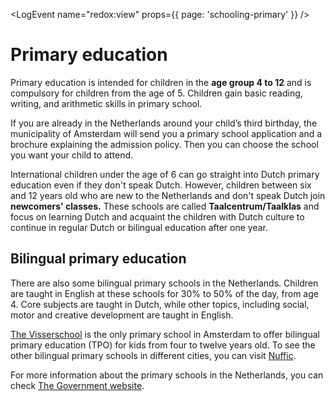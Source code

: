 
<LogEvent name="redox:view" props={{ page: 'schooling-primary' }} />

# Primary education
Primary education is intended for children in the **age group 4 to 12** and is compulsory for children from the age of 5. Children gain basic reading, writing, and arithmetic skills in primary school.

<Youtube id="hyJ7GWyeBIY" />

If you are already in the Netherlands around your child’s third birthday, the municipality of Amsterdam will send you a primary school application and a brochure explaining the admission policy. Then you can choose the school you want your child to attend.   

International children under the age of 6 can go straight into Dutch primary education even if they don't speak Dutch. However, children between six and 12 years old who are new to the Netherlands and don't speak Dutch join **newcomers' classes.** These schools are called **Taalcentrum/Taalklas** and focus on learning Dutch and acquaint the children with Dutch culture to continue in regular Dutch or bilingual education after one year.

## Bilingual primary education
There are also some bilingual primary schools in the Netherlands. Children are taught in English at these schools for 30% to 50% of the day, from age 4. Core subjects are taught in Dutch, while other topics, including social, motor and creative development are taught in English.

[The Visserschool](https://devisserschool.nl/home-eng/) is the only primary school in Amsterdam to offer bilingual primary education (TPO) for kids from four to twelve years old. To see the other bilingual primary schools in different cities, you can visit [Nuffic](https://www.nuffic.nl/onderwerpen/tweetalig-primair-onderwijs/tweetalige-basisscholen). 

For more information about the primary schools in the Netherlands, you can check [The Government website](https://www.government.nl/topics/primary-education/types-of-primary-school).

